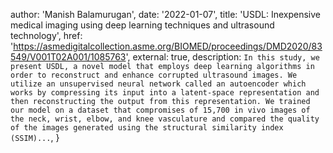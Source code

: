 
  author: 'Manish Balamurugan',
  date: '2022-01-07',
  title: 'USDL: Inexpensive medical imaging using deep learning techniques and ultrasound technology',
  href: 'https://asmedigitalcollection.asme.org/BIOMED/proceedings/DMD2020/83549/V001T02A001/1085763',
  external: true,
  description:
    `In this study, we present USDL, a novel model that employs deep learning algorithms in order to reconstruct and enhance corrupted ultrasound images. We utilize an unsupervised neural network called an autoencoder which works by compressing its input into a latent-space representation and then reconstructing the output from this representation. We trained our model on a dataset that compromises of 15,700 in vivo images of the neck, wrist, elbow, and knee vasculature and compared the quality of the images generated using the structural similarity index (SSIM)...`,
}
